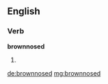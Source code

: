 ==English==

===Verb===
'''brownnosed'''

# {{past of|brownnose}}

[[de:brownnosed]]
[[mg:brownnosed]]